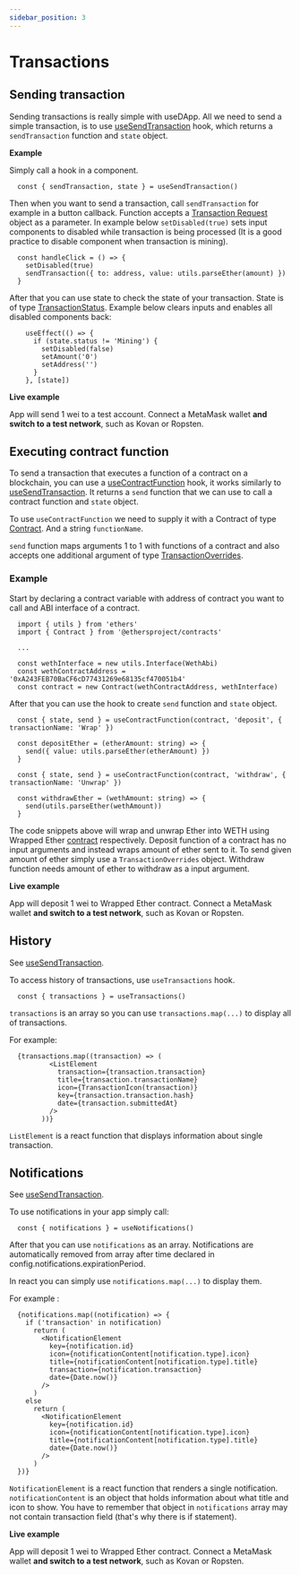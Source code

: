 ```yaml
---
sidebar_position: 3
---
```


# Transactions

## Sending transaction

Sending transactions is really simple with useDApp. All we need to send a simple transaction,
is to use [useSendTransaction](../core#usesendtransaction) hook, which returns a ``sendTransaction`` function and ``state`` object.

**Example**

Simply call a hook in a component.

```tsx
  const { sendTransaction, state } = useSendTransaction()
```

Then when you want to send a transaction, call ``sendTransaction`` for example in a button callback.
Function accepts a [Transaction Request](https://docs.ethers.io/v5/api/providers/types/#providers-TransactionRequest) object as a parameter.
In example below ``setDisabled(true)`` sets input components to disabled while transaction is being processed (It is a good practice to disable component when transaction is mining).

```tsx
  const handleClick = () => {
    setDisabled(true)
    sendTransaction({ to: address, value: utils.parseEther(amount) })
  }
```

After that you can use state to check the state of your transaction. State is of type [TransactionStatus](../core#transactionstatus).
Example below clears inputs and enables all disabled components back:

```tsx
    useEffect(() => {
      if (state.status != 'Mining') {
        setDisabled(false)
        setAmount('0')
        setAddress('')
      }
    }, [state])
```

**Live example**

App will send 1 wei to a test account.
Connect a MetaMask wallet **and switch to a test network**, such as Kovan or Ropsten.


<ExampleContainer example={Transaction}/>

## Executing contract function

To send a transaction that executes a function of a contract on a blockchain, you can use a [useContractFunction](../core#usecontractfunction) hook,
it works similarly to [useSendTransaction](../core#usesendtransaction). It returns a ``send`` function that we can use to call a contract function and ``state`` object.

To use ``useContractFunction`` we need to supply it with a Contract of type [Contract](https://docs.ethers.io/v5/api/contract/contract/).
And a string ``functionName``.

``send`` function maps arguments 1 to 1 with functions of a contract and also accepts one additional argument of type [TransactionOverrides](https://docs.ethers.io/v5/api/contract/contract/#contract-functionsSend).

### Example

Start by declaring a contract variable with address of contract you want to call and ABI interface of a contract.

```tsx
  import { utils } from 'ethers'
  import { Contract } from '@ethersproject/contracts'

  ...

  const wethInterface = new utils.Interface(WethAbi)
  const wethContractAddress = '0xA243FEB70BaCF6cD77431269e68135cf470051b4'
  const contract = new Contract(wethContractAddress, wethInterface)
```

After that you can use the hook to create ``send`` function and ``state`` object.

```tsx
  const { state, send } = useContractFunction(contract, 'deposit', { transactionName: 'Wrap' })

  const depositEther = (etherAmount: string) => {
    send({ value: utils.parseEther(etherAmount) })
  }
```

```tsx
  const { state, send } = useContractFunction(contract, 'withdraw', { transactionName: 'Unwrap' })

  const withdrawEther = (wethAmount: string) => {
    send(utils.parseEther(wethAmount))
  }
```

The code snippets above will wrap and unwrap Ether into WETH using Wrapped Ether [contract](https://etherscan.io/address/0xc02aaa39b223fe8d0a0e5c4f27ead9083c756cc2#code) respectively.
Deposit function of a contract has no input arguments and instead wraps amount of ether sent to it. To send given amount of ether simply use a ``TransactionOverrides`` object.
Withdraw function needs amount of ether to withdraw as a input argument.

**Live example**

App will deposit 1 wei to Wrapped Ether contract.
Connect a MetaMask wallet **and switch to a test network**, such as Kovan or Ropsten.


<ExampleContainer example={ContractFunction}/>

## History

See [useSendTransaction](../core#usesendtransaction).

To access history of transactions, use ``useTransactions`` hook.

```tsx
  const { transactions } = useTransactions()
```

``transactions`` is an array so you can use ``transactions.map(...)`` to display all of
transactions.

For example:

```tsx
  {transactions.map((transaction) => (
          <ListElement
            transaction={transaction.transaction}
            title={transaction.transactionName}
            icon={TransactionIcon(transaction)}
            key={transaction.transaction.hash}
            date={transaction.submittedAt}
          />
        ))}
```

``ListElement`` is a react function that displays information about single transaction.

## Notifications

See [useSendTransaction](../core#usesendtransaction).

To use notifications in your app simply call:

```tsx
  const { notifications } = useNotifications()
```

After that you can use ``notifications`` as an array.
Notifications are automatically removed from array after time
declared in config.notifications.expirationPeriod.

In react you can simply use ``notifications.map(...)`` to display them.

For example :

```tsx
  {notifications.map((notification) => {
    if ('transaction' in notification)
      return (
        <NotificationElement
          key={notification.id}
          icon={notificationContent[notification.type].icon}
          title={notificationContent[notification.type].title}
          transaction={notification.transaction}
          date={Date.now()}
        />
      )
    else
      return (
        <NotificationElement
          key={notification.id}
          icon={notificationContent[notification.type].icon}
          title={notificationContent[notification.type].title}
          date={Date.now()}
        />
      )
  })}
```

``NotificationElement`` is a react function that renders a single notification.
``notificationContent`` is an object that holds information about what title and icon to show.
You have to remember that object in ``notifications`` array may not contain transaction field
 (that's why there is if statement).

**Live example**

App will deposit 1 wei to Wrapped Ether contract.
Connect a MetaMask wallet **and switch to a test network**, such as Kovan or Ropsten.


<ExampleContainer example={Notifications}/>
